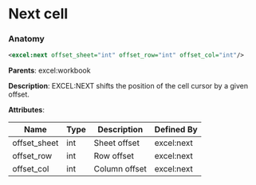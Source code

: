 # Next cell

### Anatomy

```xml
<excel:next offset_sheet="int" offset_row="int" offset_col="int"/>
```

**Parents**: excel:workbook

 **Description**:
 EXCEL:NEXT shifts the position of the cell cursor by a given offset.

**Attributes**:

| Name | Type | Description | Defined By |
| ---- | ---- | ----------- | ---------- |
| offset_sheet | int | Sheet offset | excel:next |
| offset_row | int | Row offset | excel:next |
| offset_col | int | Column offset | excel:next |


